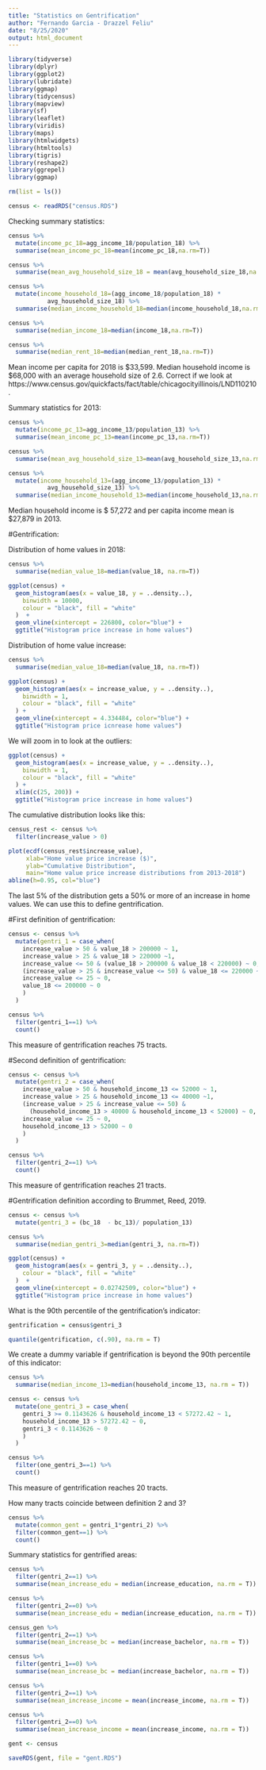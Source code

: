 ```yaml
---
title: "Statistics on Gentrification"
author: "Fernando Garcia - Drazzel Feliu"
date: "8/25/2020"
output: html_document
---
```


```r
library(tidyverse)
library(dplyr)
library(ggplot2)
library(lubridate)
library(ggmap)
library(tidycensus)
library(mapview)
library(sf)
library(leaflet)
library(viridis)
library(maps)
library(htmlwidgets)
library(htmltools)
library(tigris)
library(reshape2)
library(ggrepel)
library(ggmap)

rm(list = ls())
```

```r

census <- readRDS("census.RDS")

```

Checking summary statistics:

```r
census %>%
  mutate(income_pc_18=agg_income_18/population_18) %>%
  summarise(mean_income_pc_18=mean(income_pc_18,na.rm=T))

census %>%
  summarise(mean_avg_household_size_18 = mean(avg_household_size_18,na.rm=T))

census %>%
  mutate(income_household_18=(agg_income_18/population_18) * 
           avg_household_size_18) %>%
  summarise(median_income_household_18=median(income_household_18,na.rm=T))

census %>%
  summarise(median_income_18=median(income_18,na.rm=T))

census %>%
  summarise(median_rent_18=median(median_rent_18,na.rm=T))

```

Mean income per capita for 2018 is $33,599. Median household income is \$68,000 with an average household size of 2.6. Correct if we look at https://www.census.gov/quickfacts/fact/table/chicagocityillinois/LND110210.

Summary statistics for 2013:

```r

census %>%
  mutate(income_pc_13=agg_income_13/population_13) %>%
  summarise(mean_income_pc_13=mean(income_pc_13,na.rm=T))

census %>%
  summarise(mean_avg_household_size_13=mean(avg_household_size_13,na.rm=T))

census %>%
  mutate(income_household_13=(agg_income_13/population_13) * 
           avg_household_size_13) %>%
  summarise(median_income_household_13=median(income_household_13,na.rm=T))

```

Median household income is \$ 57,272 and per capita income mean is \$27,879 in 2013.


#Gentrification:

Distribution of home values in 2018:

```r

census %>%
  summarise(median_value_18=median(value_18, na.rm=T))

ggplot(census) +
  geom_histogram(aes(x = value_18, y = ..density..),
    binwidth = 10000,
    colour = "black", fill = "white"
  )  +
  geom_vline(xintercept = 226800, color="blue") +
  ggtitle("Histogram price increase in home values")

``` 

Distribution of home value increase:

```r

census %>%
  summarise(median_value_18=median(value_18, na.rm=T))

ggplot(census) +
  geom_histogram(aes(x = increase_value, y = ..density..),
    binwidth = 1,
    colour = "black", fill = "white"
  ) +
  geom_vline(xintercept = 4.334484, color="blue") +
  ggtitle("Histogram price icnrease home values")

``` 

We will zoom in to look at the outliers:

```r
ggplot(census) +
  geom_histogram(aes(x = increase_value, y = ..density..),
    binwidth = 1,
    colour = "black", fill = "white"
  ) +
  xlim(c(25, 200)) +
  ggtitle("Histogram price increase in home values")

``` 

The cumulative distribution looks like this:

```r
census_rest <- census %>%
  filter(increase_value > 0)

plot(ecdf(census_rest$increase_value), 
     xlab="Home value price increase ($)",
     ylab="Cumulative Distribution",
     main="Home value price increase distributions from 2013-2018")
abline(h=0.95, col="blue")
```

The last 5% of the distribution gets a 50% or more of an increase in home values. We can use this to define gentrification.

#First definition of gentrification:

```r
census <- census %>%
  mutate(gentri_1 = case_when(
    increase_value > 50 & value_18 > 200000 ~ 1,
    increase_value > 25 & value_18 > 220000 ~1,
    increase_value <= 50 & (value_18 > 200000 & value_18 < 220000) ~ 0,
    (increase_value > 25 & increase_value <= 50) & value_18 <= 220000 ~ 0,
    increase_value <= 25 ~ 0,
    value_18 <= 200000 ~ 0
    )
  )
```

```r

census %>%
  filter(gentri_1==1) %>%
  count()

```

This measure of gentrification reaches 75 tracts.


#Second definition of gentrification:

```r

census <- census %>%
  mutate(gentri_2 = case_when(
    increase_value > 50 & household_income_13 <= 52000 ~ 1,
    increase_value > 25 & household_income_13 <= 40000 ~1,
    (increase_value > 25 & increase_value <= 50) & 
      (household_income_13 > 40000 & household_income_13 < 52000) ~ 0,
    increase_value <= 25 ~ 0,
    household_income_13 > 52000 ~ 0
    )
  )

```

```r

census %>%
  filter(gentri_2==1) %>%
  count()

```

This measure of gentrification reaches 21 tracts.

#Gentrification definition according to Brummet, Reed, 2019. 

```r
census <- census %>%
  mutate(gentri_3 = (bc_18  - bc_13)/ population_13)

```

```r

census %>%
  summarise(median_gentri_3=median(gentri_3, na.rm=T))

ggplot(census) +
  geom_histogram(aes(x = gentri_3, y = ..density..),
    colour = "black", fill = "white"
  )  +
  geom_vline(xintercept = 0.02742509, color="blue") +
  ggtitle("Histogram price increase in home values")

``` 

What is the 90th percentile of the gentrification's indicator:

```r
gentrification = census$gentri_3

quantile(gentrification, c(.90), na.rm = T) 
```

We create a dummy variable if gentrification is beyond the 90th percentile of this indicator:

```r

census %>%
  summarise(median_income_13=median(household_income_13, na.rm = T))

census <- census %>%
  mutate(one_gentri_3 = case_when(
    gentri_3 >= 0.1143626 & household_income_13 < 57272.42 ~ 1,
    household_income_13 > 57272.42 ~ 0,
    gentri_3 < 0.1143626 ~ 0
    )
  )
```

```r
census %>%
  filter(one_gentri_3==1) %>%
  count()
```

This measure of gentrification reaches 20 tracts.

How many tracts coincide between definition 2 and 3?

```r
census %>%
  mutate(common_gent = gentri_1*gentri_2) %>%
  filter(common_gent==1) %>%
  count()
```



Summary statistics for gentrified areas:


```r

census %>%
  filter(gentri_2==1) %>%
  summarise(mean_increase_edu = median(increase_education, na.rm = T))

census %>%
  filter(gentri_2==0) %>%
  summarise(mean_increase_edu = median(increase_education, na.rm = T))

census_gen %>%
  filter(gentri_2==1) %>%
  summarise(mean_increase_bc = median(increase_bachelor, na.rm = T))

census %>%
  filter(gentri_1==0) %>%
  summarise(mean_increase_bc = median(increase_bachelor, na.rm = T))

census %>%
  filter(gentri_2==1) %>%
  summarise(mean_increase_income = mean(increase_income, na.rm = T))

census %>%
  filter(gentri_2==0) %>%
  summarise(mean_increase_income = mean(increase_income, na.rm = T))


```

```r
gent <- census
```

```r
saveRDS(gent, file = "gent.RDS") 
```
